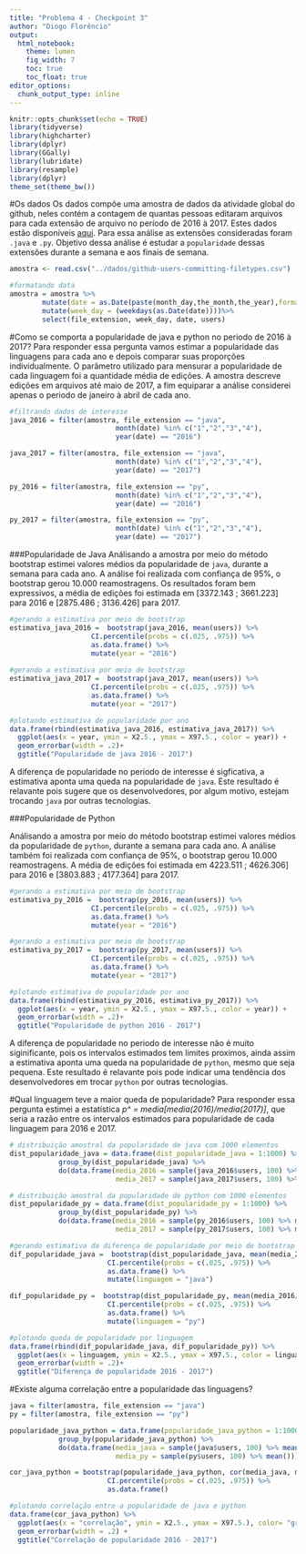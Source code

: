 ```yaml
---
title: "Problema 4 - Checkpoint 3"
author: "Diogo Florêncio"
output: 
  html_notebook:
    theme: lumen
    fig_width: 7
    toc: true
    toc_float: true
editor_options: 
  chunk_output_type: inline
---
```

```r
knitr::opts_chunk$set(echo = TRUE)
library(tidyverse)
library(highcharter)
library(dplyr)
library(GGally)
library(lubridate)
library(resample)
library(dplyr)
theme_set(theme_bw())
```
#Os dados
Os dados compõe uma amostra de dados da atividade global do github, neles contém a contagem de quantas pessoas editaram arquivos para cada extensão de arquivo no período de 2016 à 2017. Estes dados estão disponíveis [aqui](https://raw.githubusercontent.com/nazareno/fpcc2/master/datasets/github-users-committing-filetypes.csv). Para essa análise as extensões consideradas foram `.java` e `.py`. Objetivo dessa análise é estudar a `popularidade` dessas extensões durante a semana e aos finais de semana.
```r
amostra <- read.csv("../dados/github-users-committing-filetypes.csv")

#formatando data
amostra = amostra %>%
        mutate(date = as.Date(paste(month_day,the_month,the_year),format = "%d %m %Y")) %>%
        mutate(week_day = (weekdays(as.Date(date))))%>%
        select(file_extension, week_day, date, users) 
```
#Como se comporta a popularidade de java e python no periodo de 2016 à 2017?
Para responder essa pergunta vamos estimar a popularidade das linguagens para cada ano  e depois comparar suas proporções individualmente. O parâmetro utilizado para mensurar a popularidade de cada linguagem foi a quantidade média de edições. A amostra descreve edições em arquivos até maio de 2017, a fim equiparar a análise considerei apenas o periodo de janeiro à abril de cada ano.  
```r
#filtrando dados de interesse
java_2016 = filter(amostra, file_extension == "java", 
                          month(date) %in% c("1","2","3","4"),
                          year(date) == "2016") 

java_2017 = filter(amostra, file_extension == "java",
                          month(date) %in% c("1","2","3","4"),
                          year(date) == "2017") 

py_2016 = filter(amostra, file_extension == "py", 
                          month(date) %in% c("1","2","3","4"),
                          year(date) == "2016") 

py_2017 = filter(amostra, file_extension == "py", 
                          month(date) %in% c("1","2","3","4"),
                          year(date) == "2017")
```
###Popularidade de Java
Análisando a amostra por meio do método bootstrap estimei valores médios da popularidade de `java`, durante a semana para cada ano. A análise foi realizada com confiança de 95%, o bootstrap gerou 10.000 reamostragens. Os resultados foram bem expressivos, a média de edições foi estimada em [3372.143 ; 3661.223] para 2016 e [2875.486 ; 3136.426] para 2017.
```r
#gerando a estimativa por meio de bootstrap
estimativa_java_2016 =  bootstrap(java_2016, mean(users)) %>% 
                    CI.percentile(probs = c(.025, .975)) %>% 
                    as.data.frame() %>%
                    mutate(year = "2016")
 
#gerando a estimativa por meio de bootstrap
estimativa_java_2017 =  bootstrap(java_2017, mean(users)) %>% 
                    CI.percentile(probs = c(.025, .975)) %>% 
                    as.data.frame() %>%
                    mutate(year = "2017")

#plotando estimativa de popularidade por ano 
data.frame(rbind(estimativa_java_2016, estimativa_java_2017)) %>% 
  ggplot(aes(x = year, ymin = X2.5., ymax = X97.5., color = year)) + 
  geom_errorbar(width = .2)+
  ggtitle("Popularidade de java 2016 - 2017")
```
A diferença de popularidade no periodo de interesse é sigficativa, a estimativa aponta uma queda na popularidade de `java`. Este resultado é relavante pois sugere que os desenvolvedores, por algum motivo, estejam trocando `java` por outras tecnologias.

###Popularidade de Python

Análisando a amostra por meio do método bootstrap estimei valores médios da popularidade de `python`, durante a semana para cada ano. A análise também foi realizada com confiança de 95%, o bootstrap gerou 10.000 reamostragens. A média de edições foi estimada em 4223.511 ; 4626.306] para 2016 e [3803.883 ; 4177.364] para 2017.
```r
#gerando a estimativa por meio de bootstrap
estimativa_py_2016 =  bootstrap(py_2016, mean(users)) %>% 
                    CI.percentile(probs = c(.025, .975)) %>% 
                    as.data.frame() %>%
                    mutate(year = "2016")

#gerando a estimativa por meio de bootstrap
estimativa_py_2017 =  bootstrap(py_2017, mean(users)) %>% 
                    CI.percentile(probs = c(.025, .975)) %>% 
                    as.data.frame() %>%
                    mutate(year = "2017")

#plotando estimativa de popularidade por ano 
data.frame(rbind(estimativa_py_2016, estimativa_py_2017)) %>% 
  ggplot(aes(x = year, ymin = X2.5., ymax = X97.5., color = year)) + 
  geom_errorbar(width = .2)+
  ggtitle("Popularidade de python 2016 - 2017")
```
A diferença de popularidade no periodo de interesse não é muito siginificante, pois os intervalos estimados tem limites proximos, ainda assim a estimativa aponta uma queda na popularidade de `python`, mesmo que seja pequena. Este resultado é relavante pois pode indicar uma tendência dos desenvolvedores em trocar `python` por outras tecnologias.

#Qual linguagem teve a maior queda de popularidade?
Para responder essa pergunta estimei a estatística *p^ = media[media(2016)/media(2017)]*, que seria a razão entre os intervalos estimados para popularidade de cada linguagem para 2016 e 2017.
```r
# distribuição amostral da popularidade de java com 1000 elementos
dist_popularidade_java = data.frame(dist_popularidade_java = 1:1000) %>% 
            group_by(dist_popularidade_java) %>% 
            do(data.frame(media_2016 = sample(java_2016$users, 100) %>% mean(),
                          media_2017 = sample(java_2017$users, 100) %>% mean()))

# distribuição amostral da popularidade de python com 1000 elementos
dist_popularidade_py = data.frame(dist_popularidade_py = 1:1000) %>% 
            group_by(dist_popularidade_py) %>% 
            do(data.frame(media_2016 = sample(py_2016$users, 100) %>% mean(),
                          media_2017 = sample(py_2017$users, 100) %>% mean()))

#gerando estimativa da diferença de popularidade por meio de bootstrap
dif_popularidade_java =  bootstrap(dist_popularidade_java, mean(media_2016/media_2017)) %>% 
                        CI.percentile(probs = c(.025, .975)) %>% 
                        as.data.frame() %>%
                        mutate(linguagem = "java")

dif_popularidade_py =  bootstrap(dist_popularidade_py, mean(media_2016/media_2017)) %>% 
                        CI.percentile(probs = c(.025, .975)) %>% 
                        as.data.frame() %>%
                        mutate(linguagem = "py")

#plotando queda de popularidade por linguagem 
data.frame(rbind(dif_popularidade_java, dif_popularidade_py)) %>% 
  ggplot(aes(x = linguagem, ymin = X2.5., ymax = X97.5., color = linguagem)) + 
  geom_errorbar(width = .2)+
  ggtitle("Diferença de popularidade 2016 - 2017")

```


#Existe alguma correlação entre a popularidade das linguagens?


```r
java = filter(amostra, file_extension == "java")
py = filter(amostra, file_extension == "py")

popularidade_java_python = data.frame(popularidade_java_python = 1:1000) %>% 
            group_by(popularidade_java_python) %>% 
            do(data.frame(media_java = sample(java$users, 100) %>% mean(),
                          media_py = sample(py$users, 100) %>% mean()))

cor_java_python = bootstrap(popularidade_java_python, cor(media_java, media_py, method = c("pearson", "kendall", "spearman"))) %>% 
                        CI.percentile(probs = c(.025, .975)) %>% 
                        as.data.frame() 

#plotando correlação entre a popularidade de java e python 
data.frame(cor_java_python) %>% 
  ggplot(aes(x = "correlação", ymin = X2.5., ymax = X97.5.), color= "green") + 
  geom_errorbar(width = .2) +
  ggtitle("Correlação de popularidade 2016 - 2017")
```









